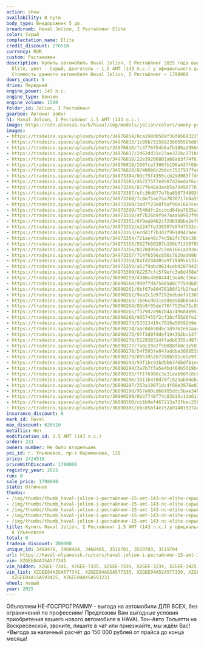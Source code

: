 ```yaml
---
action: show
availability: В пути
body_type: Внедорожник 5 дв.
breadcrumb: Haval Jolion, I Рестайлинг Elite
color: Серый
complectation_name: Elite
credit_discount: 276510
currency: RUR
custom: Растаможен
description: Купить автомобиль Haval Jolion, I Рестайлинг 2025 года выпуска, комплектация
  Elite, цвет - Серый, двигатель - 1.5 AMT (143 л.с.) у официального дилера в г. Ульяновск.
  Стоимость данного автомобиля Haval Jolion, I Рестайлинг – 1798000
doors_count: 5
drive: Передний
engine_power: 143 л.с.
engine_type: Бензин
engine_volume: 1500
folder_id: Jolion, I Рестайлинг
gearbox: Автомат робот
h1: Haval Jolion, I Рестайлинг 1.5 AMT (143 л.с.)
image: https://cdn.alexsab.ru/b/haval/img/models/jolion/colors/smoky-pearls.webp
images:
- https://tradeins.space/uploads/photo/34976814/8ca198d0589f36f8b88322578a2ec7a6.jpg
- https://tradeins.space/uploads/photo/34976815/1c05b731568236695505dd9d5bb067ba.jpg
- https://tradeins.space/uploads/photo/34976816/fc4776754b6a7b186ad956801cba45ec.jpg
- https://tradeins.space/uploads/photo/34976817/2d62dd31c23ae321bc271b63f4861541.jpg
- https://tradeins.space/uploads/photo/34976818/22e39206801a68ab3f74f61d7d3b38e8.jpg
- https://tradeins.space/uploads/photo/34976819/2687cef308fb190a437f69ee7deb42f0.jpg
- https://tradeins.space/uploads/photo/34976820/87408b6c2b0cc7527937fa88d6894f8e.jpg
- https://tradeins.space/uploads/photo/34973384/0dc75f4355ccb29d983ffd9590c0a942.JPG
- https://tradeins.space/uploads/photo/34973385/467275f7e9507d2bedaf6cd79f3e4225.JPG
- https://tradeins.space/uploads/photo/34973386/877f648a3aeb5a7349877b1a59c778da.JPG
- https://tradeins.space/uploads/photo/34973387/efc36d077e7ba650734693947cf27cd6.JPG
- https://tradeins.space/uploads/photo/34973388/fc8e75ae7aa7830717b8a5981fb451b0.JPG
- https://tradeins.space/uploads/photo/34973389/3ad7f23e8f9af90e1607ceee2500025a.JPG
- https://tradeins.space/uploads/photo/34973390/7546dfc2ccdcd64ba7635a2b98fad94d.JPG
- https://tradeins.space/uploads/photo/34973350/4f7b26b9f0e7aaa50982f90e476e1759.JPG
- https://tradeins.space/uploads/photo/34973351/6f9aa0462cf29b38bba2ef8eaf5971c2.JPG
- https://tradeins.space/uploads/photo/34973352/e2247fe338507e97df552ca1f3964697.JPG
- https://tradeins.space/uploads/photo/34973353/ecdd1f7b3d3f9914947aee7a1c86a2a6.JPG
- https://tradeins.space/uploads/photo/34973354/721ae46c74c5b2fc769c36f23951211e.JPG
- https://tradeins.space/uploads/photo/34973355/5027b50287b158b7133878b17dc6de6a.JPG
- https://tradeins.space/uploads/photo/34973356/8178d99a7c2e61661ad93ea5938dd187.JPG
- https://tradeins.space/uploads/photo/34973357/714f6596c656c7829ad69bfebc8f9560.JPG
- https://tradeins.space/uploads/photo/34973358/8afd284d85e9f194956131ecdc296c3b.JPG
- https://tradeins.space/uploads/photo/34973359/a52f9abc0634ceb42879435cfb5c462f.JPG
- https://tradeins.space/uploads/photo/34973360/62257cfc5f9efc3a6d458e5f4e106db7.JPG
- https://tradeins.space/uploads/photo/36090259/4340c406844413ea8c356e29f19a3778.jpg
- https://tradeins.space/uploads/photo/36090260/999ffd47566588c7759d6d9e68998ef0.jpg
- https://tradeins.space/uploads/photo/36090261/0bf67b80476186f1fb2feabec9660470.jpg
- https://tradeins.space/uploads/photo/36090262/9ea2c1d97292edbdefd136915005784e.jpg
- https://tradeins.space/uploads/photo/36090263/1be6cd811eddea5b8b0543e1c27495b6.jpg
- https://tradeins.space/uploads/photo/36090264/86b9f05de770f7525d71c857a0d1b2c2.jpg
- https://tradeins.space/uploads/photo/36090265/f379d2a961b4a74968469537cdd68218.jpg
- https://tradeins.space/uploads/photo/36090266/9957455f2cf38cf55d6fe271c15a1643.jpg
- https://tradeins.space/uploads/photo/36090273/53313419c7019a56592b9ef6268739a4.jpg
- https://tradeins.space/uploads/photo/36090274/aac0d658dac1d9762e61aa4ec8113192.jpg
- https://tradeins.space/uploads/photo/36090275/97f3d0fddef194392bc1477aab667470.jpg
- https://tradeins.space/uploads/photo/36090276/512938314ffadb6355c49748b0696f8e.jpg
- https://tradeins.space/uploads/photo/36090277/fa8c20a2f58888fb8c1e501e0e4b5385.jpg
- https://tradeins.space/uploads/photo/36090278/54f593fe047addbe30895300e8999951.jpg
- https://tradeins.space/uploads/photo/36090279/095395267390b591c65e9f1bb9547aed.jpg
- https://tradeins.space/uploads/photo/36090293/93f1bc91bdbb6376bdf81ec7722bc5c7.jpg
- https://tradeins.space/uploads/photo/36090294/3a7b7f3a5e4bd404b5619bef1cb7cbf1.jpg
- https://tradeins.space/uploads/photo/36090295/ff1f6986c3e31eab9dfc8c64705a1bee.jpg
- https://tradeins.space/uploads/photo/36090296/3311b478d78f1823ab04ebad658bff62.jpg
- https://tradeins.space/uploads/photo/36090297/353a10071dc4f60e3976e02ee2e56f1e.jpg
- https://tradeins.space/uploads/photo/36090298/957e00cd66f85ddc5bae34ba7c93d235.jpg
- https://tradeins.space/uploads/photo/36090299/6bb7748f74c83b15c1db61200f04c6af.jpg
- https://tradeins.space/uploads/photo/36090300/cb1b9ef467213a72fbec25b8d011ff7d.jpg
- https://tradeins.space/uploads/photo/36090301/ebc85bf4e752a91401927acb6bfc386b.jpg
insurance_discount: 0
mark_id: Haval
max_discount: 626510
metallic: Нет
modification_id: 1.5 AMT (143 л.с.)
order: 231
owners_number: Не было владельцев
poi_id: г. Ульяновск, пр-т Нариманова, 128
price: 2424510
priceWithDiscount: 1798000
registry_year: 2025
run: 0
sale_price: 1798000
state: Отличное
thumbs:
- /img/thumbs/thumb_haval-jolion-i-рестайлинг-15-amt-143-лс-elite-серый-2025_ec7a6_0.webp
- /img/thumbs/thumb_haval-jolion-i-рестайлинг-15-amt-143-лс-elite-серый-2025_067ba_1.webp
- /img/thumbs/thumb_haval-jolion-i-рестайлинг-15-amt-143-лс-elite-серый-2025_a45ec_2.webp
- /img/thumbs/thumb_haval-jolion-i-рестайлинг-15-amt-143-лс-elite-серый-2025_61541_3.webp
- /img/thumbs/thumb_haval-jolion-i-рестайлинг-15-amt-143-лс-elite-серый-2025_b38e8_4.webp
title: Купить Haval Jolion, I Рестайлинг 1.5 AMT (143 л.с.) у официального дилера
  в Ульяновске
total: 6
tradein_discount: 200000
unique_id: 3468478, 3468484, 3468485, 3519701, 3519703, 3519704
url: https://haval-ulyanovsk.ru/cars/haval-jolion-i-рестайлинг-15-amt-143-лс-elite-серый-2025/
vin: XZGEE04A3SA577341
vin_hidden: XZGEE-7341, XZGEE-7335, XZGEE-7339, XZGEE-3234, XZGEE-3425, XZGEE-3231
vin_list: XZGEE04A3SA577341, XZGEE04A8SA577335, XZGEE04A5SA577339, XZGEE04A5SA593234,
  XZGEE04A1SA593425, XZGEE04AXSA593231
wheel: левый
year: 2025
---
```

<p>
 Объявляем НЕ-ГОСПРОГРАММУ - выгода на автомобили ДЛЯ ВСЕХ, без ограничений по профессиям! Предложим Вам выгодные условия приобретения вашего нового автомобиля в HAVAL Тон-Авто Тольятти на Воскресенской, звоните, пишите в чат или приезжайте, мы ждём Вас! +Выгода за наличный расчёт до 150 000 рублей от прайса до конца месяца!
</p>
<p>
</p>
<p>
</p>
